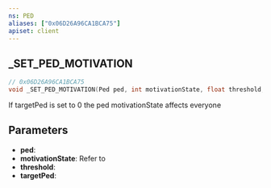```yaml
---
ns: PED
aliases: ["0x06D26A96CA1BCA75"]
apiset: client
---
```

## _SET_PED_MOTIVATION

```c
// 0x06D26A96CA1BCA75
void _SET_PED_MOTIVATION(Ped ped, int motivationState, float threshold, Ped targetPed);
```

If targetPed is set to 0 the ped motivationState affects everyone

## Parameters
* **ped**:
* **motivationState**: Refer to <Enum name="eMetaPedMotivations" />
* **threshold**:
* **targetPed**: